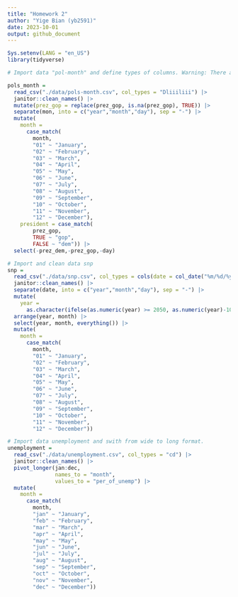 ```yaml
---
title: "Homework 2"
author: "Yige Bian (yb2591)"
date: 2023-10-01
output: github_document
---
```


```r
Sys.setenv(LANG = "en_US")
library(tidyverse)
```

```r
# Import data "pol-month" and define types of columns. Warning: There are several '2' in column 'prez_gop' which should be treated the same as '1'.  Then, break up the variable 'mon', replace month number with month name, create 'president' variable, remove 'prez_dem' and 'prez_gop' and 'day'

pols_month = 
  read_csv("./data/pols-month.csv", col_types = "Dliiiliii") |>
  janitor::clean_names() |>
  mutate(prez_gop = replace(prez_gop, is.na(prez_gop), TRUE)) |>
  separate(mon, into = c("year","month","day"), sep = "-") |>
  mutate(
    month = 
      case_match(
        month,
        "01" ~ "January",
        "02" ~ "February",
        "03" ~ "March",
        "04" ~ "April",
        "05" ~ "May",
        "06" ~ "June",
        "07" ~ "July",
        "08" ~ "August",
        "09" ~ "September",
        "10" ~ "October",
        "11" ~ "November",
        "12" ~ "December"),
    president = case_match(
        prez_gop,
        TRUE ~ "gop",
        FALSE ~ "dem")) |>
  select(-prez_dem,-prez_gop,-day)
```
```r
# Import and clean data snp 
snp = 
  read_csv("./data/snp.csv", col_types = cols(date = col_date("%m/%d/%y"))) |>
  janitor::clean_names() |>
  separate(date, into = c("year","month","day"), sep = "-") |>
  mutate(
    year = 
      as.character(ifelse(as.numeric(year) >= 2050, as.numeric(year)-100, as.numeric(year)))) |>
  arrange(year, month) |>
  select(year, month, everything()) |>
  mutate(
    month = 
      case_match(
        month,
        "01" ~ "January",
        "02" ~ "February",
        "03" ~ "March",
        "04" ~ "April",
        "05" ~ "May",
        "06" ~ "June",
        "07" ~ "July",
        "08" ~ "August",
        "09" ~ "September",
        "10" ~ "October",
        "11" ~ "November",
        "12" ~ "December"))
```

```r
# Import data unemployment and swith from wide to long format. 
unemployment =
  read_csv("./data/unemployment.csv", col_types = "cd") |>
  janitor::clean_names() |>
  pivot_longer(jan:dec,
               names_to = "month",
               values_to = "per_of_unemp") |>
  mutate(
    month = 
      case_match(
        month,
        "jan" ~ "January",
        "feb" ~ "February",
        "mar" ~ "March",
        "apr" ~ "April",
        "may" ~ "May",
        "jun" ~ "June",
        "jul" ~ "July",
        "aug" ~ "August",
        "sep" ~ "September",
        "oct" ~ "October",
        "nov" ~ "November",
        "dec" ~ "December"))
```

